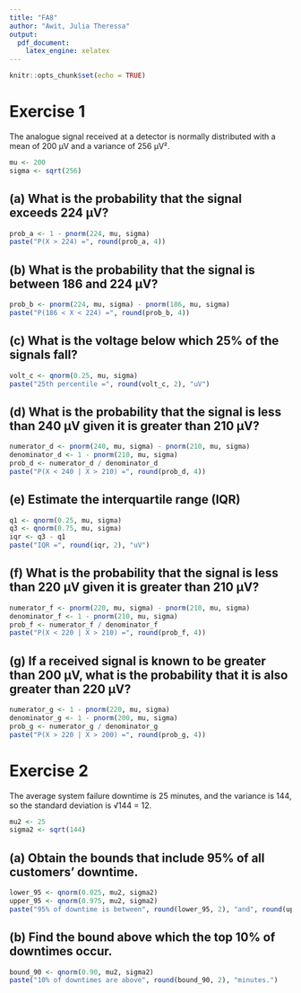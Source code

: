 ---
title: "FA8"
author: "Awit, Julia Theressa"
output:
  pdf_document:
    latex_engine: xelatex
---

```{r setup, include=FALSE}
knitr::opts_chunk$set(echo = TRUE)
```

# Exercise 1

The analogue signal received at a detector is normally distributed with a mean of 200 μV and a variance of 256 μV².

```{r}
mu <- 200
sigma <- sqrt(256)
```

## (a) What is the probability that the signal exceeds 224 μV?

```{r}
prob_a <- 1 - pnorm(224, mu, sigma)
paste("P(X > 224) =", round(prob_a, 4))
```

## (b) What is the probability that the signal is between 186 and 224 μV?

```{r}
prob_b <- pnorm(224, mu, sigma) - pnorm(186, mu, sigma)
paste("P(186 < X < 224) =", round(prob_b, 4))
```

## (c) What is the voltage below which 25% of the signals fall?

```{r}
volt_c <- qnorm(0.25, mu, sigma)
paste("25th percentile =", round(volt_c, 2), "uV")
```

## (d) What is the probability that the signal is less than 240 μV given it is greater than 210 μV?

```{r}
numerator_d <- pnorm(240, mu, sigma) - pnorm(210, mu, sigma)
denominator_d <- 1 - pnorm(210, mu, sigma)
prob_d <- numerator_d / denominator_d
paste("P(X < 240 | X > 210) =", round(prob_d, 4))
```

## (e) Estimate the interquartile range (IQR)

```{r}
q1 <- qnorm(0.25, mu, sigma)
q3 <- qnorm(0.75, mu, sigma)
iqr <- q3 - q1
paste("IQR =", round(iqr, 2), "uV")
```

## (f) What is the probability that the signal is less than 220 μV given it is greater than 210 μV?

```{r}
numerator_f <- pnorm(220, mu, sigma) - pnorm(210, mu, sigma)
denominator_f <- 1 - pnorm(210, mu, sigma)
prob_f <- numerator_f / denominator_f
paste("P(X < 220 | X > 210) =", round(prob_f, 4))
```

## (g) If a received signal is known to be greater than 200 μV, what is the probability that it is also greater than 220 μV?

```{r}
numerator_g <- 1 - pnorm(220, mu, sigma)
denominator_g <- 1 - pnorm(200, mu, sigma)
prob_g <- numerator_g / denominator_g
paste("P(X > 220 | X > 200) =", round(prob_g, 4))
```

# Exercise 2

The average system failure downtime is 25 minutes, and the variance is 144, so the standard deviation is √144 = 12.

```{r}
mu2 <- 25
sigma2 <- sqrt(144)
```

## (a) Obtain the bounds that include 95% of all customers' downtime.

```{r}
lower_95 <- qnorm(0.025, mu2, sigma2)
upper_95 <- qnorm(0.975, mu2, sigma2)
paste("95% of downtime is between", round(lower_95, 2), "and", round(upper_95, 2), "minutes.")
```

## (b) Find the bound above which the top 10% of downtimes occur.

```{r}
bound_90 <- qnorm(0.90, mu2, sigma2)
paste("10% of downtimes are above", round(bound_90, 2), "minutes.")
```
